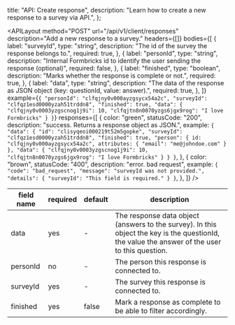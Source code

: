 
  title: "API: Create response",
  description: "Learn how to create a new response to a survey via API.",
};

<APILayout
  method="POST"
  url="/api/v1/client/responses"
  description="Add a new response to a survey."
  headers={[]}
  bodies={[
    {
      label: "surveyId",
      type: "string",
      description: "The id of the survey the response belongs to.",
      required: true,
    },
    {
      label: "personId",
      type: "string",
      description: "Internal Formbricks id to identify the user sending the response (optional)",
      required: false,
    },
    {
      label: "finished",
      type: "boolean",
      description: "Marks whether the response is complete or not.",
      required: true,
    },
    {
      label: "data",
      type: "string",
      description: "The data of the response as JSON object (key: questionId, value: answer).",
      required: true,
    },
  ]}
  example={`{
  "personId": "clfqjny0v000ayzgsycx54a2c",
  "surveyId": "clfqz1esd0000yzah51trddn8",
  "finished": true,
  "data": {
      "clfqjny0v0003yzgscnog1j9i": 10,
      "clfqjtn8n0070yzgs6jgx9rog": "I love Formbricks"
    }
}`}
  responses={[
    {
      color: "green",
      statusCode: "200",
      description: "success. Returns a response object as JSON.",
      example: `{
  "data": {
    "id": "clisyqeoi000219t52m5gopke",
    "surveyId": "clfqz1esd0000yzah51trddn8",
    "finished": true,
    "person": {
      id: "clfqjny0v000ayzgsycx54a2c",
      attributes: {
        "email": "me@johndoe.com"
      }
    },
    "data": {
        "clfqjny0v0003yzgscnog1j9i": 10,
        "clfqjtn8n0070yzgs6jgx9rog": "I love Formbricks"
      }
    }
}`,
    },
    {
      color: "brown",
      statusCode: "400",
      description: "error. bad request",
      example: `{
  "code": "bad_request",
  "message": "surveyId was not provided.",
  "details": {
    "surveyId": "This field is required."
  }
}`,
    },
  ]}
/>

| field name | required | default | description                                                                                                                                    |
| ---------- | -------- | ------- | ---------------------------------------------------------------------------------------------------------------------------------------------- |
| data       | yes      | -       | The response data object (answers to the survey). In this object the key is the questionId, the value the answer of the user to this question. |
| personId   | no       | -       | The person this response is connected to.                                                                                                      |
| surveyId   | yes      | -       | The survey this response is connected to.                                                                                                      |
| finished   | yes      | false   | Mark a response as complete to be able to filter accordingly.                                                                                  |

